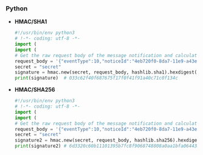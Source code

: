 ### Python

* **HMAC/SHA1**

    ```python
    #!/usr/bin/env python3
    # !-*- coding: utf-8 -*-
    import (
    import (
    # Get the raw request body of the message notification and calculate the signature. The request_body in the following code is a binary byte array before deserialization and not a dictionary after deserialization.
    request_body = '{"eventType":10,"noticeId":"4eb720f0-8da7-11e9-a43e53f411c2761f","notifyMs":1560408533119,"payload":{"a":"1","b":2},"productId":1}'
    secret = "secret"
    signature = hmac.new(secret, request_body, hashlib.sha1).hexdigest()
    print(signature)  # 033c62f40f687675f17f0f41f91a40c71c0f134c
    ```

* **HMAC/SHA256**

    ```python
    #!/usr/bin/env python3
    # !-*- coding: utf-8 -*-
    import (
    import (
    # Get the raw request body of the message notification and calculate the signature. The request_body in the following code is a binary byte array before deserialization and not a dictionary after deserialization.
    request_body = '{"eventType":10,"noticeId":"4eb720f0-8da7-11e9-a43e53f411c2761f","notifyMs":1560408533119,"payload":{"a":"1","b":2},"productId":1}'
    secret = "secret"
    signature2 = hmac.new(secret, request_body, hashlib.sha256).hexdigest()
    print(signature2) # 6d3320c60b11101395b7fc8f9068748808a0aa1bfa064438e39d1bc2c7d74d99
    ```
